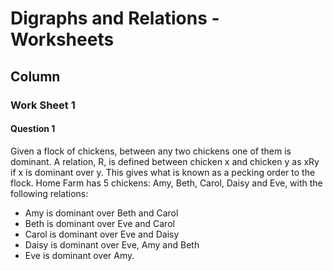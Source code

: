 
Digraphs and Relations - Worksheets {data-navmenu="Section 4"}
==================================

Column {.tabset}
-----------------------------



### Work Sheet 1

#### Question 1


Given a flock of chickens, between any two chickens one of them is
dominant. A relation, R, is defined between chicken x and chicken y as xRy if x is
dominant over y. This gives what is known as a pecking order to the flock. Home
Farm has 5 chickens: Amy, Beth, Carol, Daisy and Eve, with the following relations:

* Amy is dominant over Beth and Carol
* Beth is dominant over Eve and Carol
* Carol is dominant over Eve and Daisy
* Daisy is dominant over Eve, Amy and Beth
* Eve is dominant over Amy.

